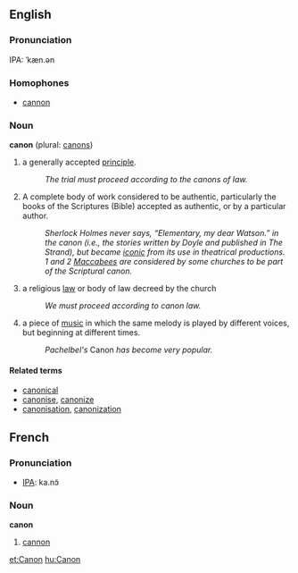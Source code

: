 ==English==
===Pronunciation===
IPA: ˈkæn.ən

===Homophones===
*[[cannon]]

===Noun===
'''canon''' (plural: [[canons]])

# a generally accepted [[principle]].
#:''The trial must proceed according to the canons of law.''
# A complete body of work considered to be authentic, particularly the books of the Scriptures (Bible) accepted as authentic, or by a particular author.
#: ''Sherlock Holmes never says, &ldquo;Elementary, my dear Watson.&rdquo; in the canon (i.e., the stories written by Doyle and published in The Strand), but became [[iconic]] from its use in theatrical productions.''
#: ''1 and 2 [[Maccabees]] are considered by some churches to be part of the Scriptural canon.''
# a religious [[law]] or body of law decreed by the church
#: ''We must proceed according to canon law.''
# a piece of [[music]] in which the same melody is played by different voices, but beginning at different times.
#: ''Pachelbel's '' Canon '' has become very popular.''

====Related terms====
*[[canonical]]
*[[canonise]], [[canonize]]
*[[canonisation]], [[canonization]]

==French==
===Pronunciation===
*[[IPA]]: ka.nɔ̃

===Noun===
'''canon'''
# [[cannon]]

[[et:Canon]]
[[hu:Canon]]